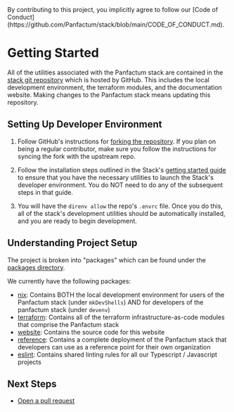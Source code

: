 
<MarkdownAlert severity="info">
  By contributing to this project, you implicitly agree to follow our [Code of Conduct](https://github.com/Panfactum/stack/blob/main/CODE_OF_CONDUCT.md).
</MarkdownAlert>

# Getting Started

All of the utilities associated with the Panfactum stack are contained in the [stack git repository](https://github.com/Panfactum/stack)
which is hosted by GitHub. This includes the local development environment, the terraform modules, and the documentation
website. Making changes to the Panfactum stack means updating this repository.

## Setting Up Developer Environment

1. Follow GitHub's instructions for [forking the repository](https://docs.github.com/en/pull-requests/collaborating-with-pull-requests/working-with-forks/fork-a-repo).
   If you plan on being a regular contributor, make sure you follow the instructions for syncing the fork with the upstream repo.

2. Follow the installation steps outlined in the Stack's [getting started guide](../getting-started/local-setup)
   to ensure that you have the necessary utilities to launch the Stack's developer environment. You do NOT need
   to do any of the subsequent steps in that guide.

3. You will have the `direnv allow` the repo's `.envrc` file. Once you do this, all of the stack's development utilities
   should be automatically installed, and you are ready to begin development.

## Understanding Project Setup

The project is broken into "packages" which can be found under the [packages directory](https://github.com/Panfactum/stack/tree/main/packages).

We currently have the following packages:

* [nix](https://github.com/Panfactum/stack/tree/main/packages/nix): Contains BOTH the local development environment for
  users of the Panfactum stack (under `mkDevShells`) AND for developers of the panfactum stack (under `devenv`)
* [terraform](https://github.com/Panfactum/stack/tree/main/packages/terraform): Contains all of the terraform
  infrastructure-as-code modules that comprise the Panfactum stack
* [website](https://github.com/Panfactum/stack/tree/main/packages/website): Contains the source code for this website
* [reference](https://github.com/Panfactum/stack/tree/main/packages/reference): Contains a complete deployment
  of the Panfactum stack that developers can use as a reference point for their own organization
* [eslint](https://github.com/Panfactum/stack/tree/main/packages/eslint): Contains shared linting rules for all our
  Typescript / Javascript projects

## Next Steps

* [Open a pull request](./pull-requests)

